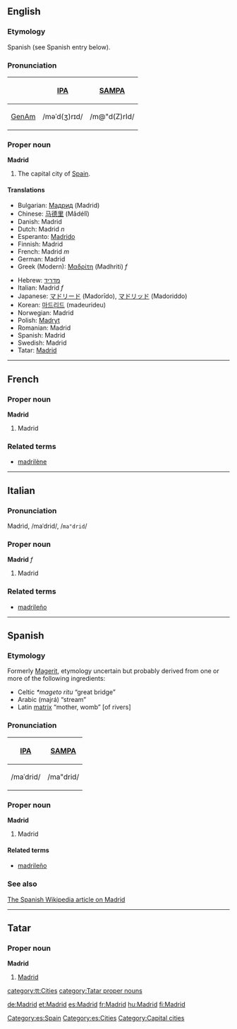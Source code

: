 {{wikipedia}}
==English==

===Etymology===
Spanish (see Spanish entry below).

===Pronunciation===
{| border=1 cellpadding=5
! !! [[w:IPA|IPA]] !! [[w:SAMPA|SAMPA]]
|-
! [[GenAm]]
| /məˈd(ʒ)rɪd/ || /m@"d(Z)rId/
|}

===Proper noun===
'''Madrid'''
#The capital city of [[Spain]].

====Translations====
{{top}}
*Bulgarian: [[Мадрид]] (Madrid)
*Chinese: [[马德里]] (Mǎdélǐ)
*Danish: Madrid
*Dutch: Madrid ''n''
*Esperanto: [[Madrido]]
*Finnish: Madrid
*French: Madrid ''m''
*German: Madrid
*Greek (Modern): [[Μαδρίτη]] (Madhriti) ''f''
{{mid}}
*Hebrew: [[מדריד]] 
*Italian: Madrid ''f''
*Japanese: [[マドリード]] (Madorīdo), [[マドリッド]] (Madoriddo)
*Korean: [[마드리드]] (madeurideu)
*Norwegian: Madrid
*Polish: [[Madryt]]
*Romanian: Madrid
*Spanish: Madrid
*Swedish: Madrid
*Tatar: [[Madrid#Tatar|Madrid]]
{{bottom}}

----
==French==

===Proper noun===
'''Madrid'''
# Madrid

===Related terms===
*[[madrilène]]

----
==Italian==

===Pronunciation===
Madrìd, /maˈdrid/, /<tt>ma"drid</tt>/

===Proper noun===
'''Madrid''' ''f''
# Madrid

===Related terms===
*[[madrileño]]

----

==Spanish==
[[Category:es:Spain]]
[[Category:es:Cities]]
===Etymology===
Formerly [[Magerit]], etymology uncertain but probably derived from one or more of the following ingredients:
*Celtic ''*mageto ritu'' “great bridge”
*Arabic {{ARchar|[[مجرى]]}} (majrá) “stream”
*Latin [[matrix]] “mother, womb” [of rivers]

===Pronunciation===
{| border=1 cellpadding=5
! [[w:IPA|IPA]] !! [[w:SAMPA|SAMPA]]
|-
| /maˈdrid/ || /ma"drid/
|}

===Proper noun===
'''Madrid'''

# Madrid

====Related terms====
*[[madrileño]]

===See also===
[[w:es:Madrid|The Spanish Wikipedia article on Madrid]]

----
==Tatar==
===Proper noun===
'''Madrid''' [http://www2.azatliq.org/analysis/analysis/tb/2003/10/B26F239D-E59E-4CE2-85C4-43117B36D7E0.asp ]

#[[Madrid#English|Madrid]]


[[Category:Capital cities]]
[[category:tt:Cities]]
[[category:Tatar proper nouns]]

[[de:Madrid]]
[[et:Madrid]]
[[es:Madrid]]
[[fr:Madrid]]
[[hu:Madrid]]
[[fi:Madrid]]